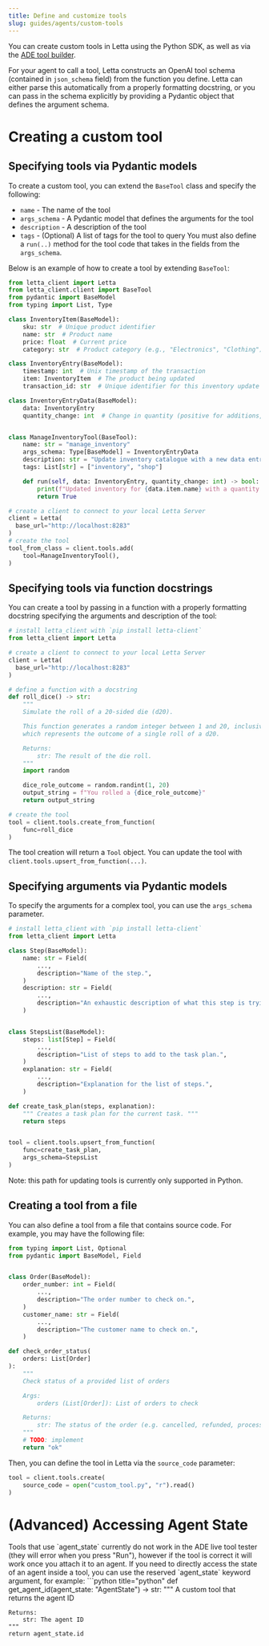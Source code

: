 ```yaml
---
title: Define and customize tools
slug: guides/agents/custom-tools
---
```


You can create custom tools in Letta using the Python SDK, as well as via the [ADE tool builder](/guides/ade/usage#tools).

For your agent to call a tool, Letta constructs an OpenAI tool schema (contained in `json_schema` field) from the function you define. Letta can either parse this automatically from a properly formatting docstring, or you can pass in the schema explicitly by providing a Pydantic object that defines the argument schema. 

# Creating a custom tool 
 
## Specifying tools via Pydantic models
To create a custom tool, you can extend the `BaseTool` class and specify the following: 
* `name` - The name of the tool 
* `args_schema` - A Pydantic model that defines the arguments for the tool
* `description` - A description of the tool
* `tags` - (Optional) A list of tags for the tool to query 
You must also define a `run(..)` method for the tool code that takes in the fields from the `args_schema`. 

Below is an example of how to create a tool by extending `BaseTool`: 
```python title="python" maxLines=50
from letta_client import Letta
from letta_client.client import BaseTool
from pydantic import BaseModel 
from typing import List, Type

class InventoryItem(BaseModel):
    sku: str  # Unique product identifier
    name: str  # Product name
    price: float  # Current price
    category: str  # Product category (e.g., "Electronics", "Clothing")

class InventoryEntry(BaseModel):
    timestamp: int  # Unix timestamp of the transaction
    item: InventoryItem  # The product being updated
    transaction_id: str  # Unique identifier for this inventory update

class InventoryEntryData(BaseModel):
    data: InventoryEntry
    quantity_change: int  # Change in quantity (positive for additions, negative for removals)


class ManageInventoryTool(BaseTool):
    name: str = "manage_inventory"
    args_schema: Type[BaseModel] = InventoryEntryData
    description: str = "Update inventory catalogue with a new data entry"
    tags: List[str] = ["inventory", "shop"]

    def run(self, data: InventoryEntry, quantity_change: int) -> bool:
        print(f"Updated inventory for {data.item.name} with a quantity change of {quantity_change}")
        return True

# create a client to connect to your local Letta Server
client = Letta(
  base_url="http://localhost:8283"
)
# create the tool 
tool_from_class = client.tools.add(
    tool=ManageInventoryTool(),
)
```

## Specifying tools via function docstrings
You can create a tool by passing in a function with a properly formatting docstring specifying the arguments and description of the tool: 
```python title="python" maxLines=50
# install letta_client with `pip install letta-client`
from letta_client import Letta

# create a client to connect to your local Letta Server
client = Letta(
  base_url="http://localhost:8283"
)

# define a function with a docstring
def roll_dice() -> str:
    """
    Simulate the roll of a 20-sided die (d20).

    This function generates a random integer between 1 and 20, inclusive,
    which represents the outcome of a single roll of a d20.

    Returns:
        str: The result of the die roll.
    """
    import random

    dice_role_outcome = random.randint(1, 20)
    output_string = f"You rolled a {dice_role_outcome}"
    return output_string

# create the tool
tool = client.tools.create_from_function(
    func=roll_dice
)
```
The tool creation will return a `Tool` object. You can update the tool with `client.tools.upsert_from_function(...)`. 


## Specifying arguments via Pydantic models
To specify the arguments for a complex tool, you can use the `args_schema` parameter.

```python title="python" maxLines=50
# install letta_client with `pip install letta-client`
from letta_client import Letta

class Step(BaseModel):
    name: str = Field(
        ...,
        description="Name of the step.",
    )
    description: str = Field(
        ...,
        description="An exhaustic description of what this step is trying to achieve and accomplish.",
    )


class StepsList(BaseModel):
    steps: list[Step] = Field(
        ...,
        description="List of steps to add to the task plan.",
    )
    explanation: str = Field(
        ...,
        description="Explanation for the list of steps.",
    )

def create_task_plan(steps, explanation):
    """ Creates a task plan for the current task. """
    return steps


tool = client.tools.upsert_from_function(
    func=create_task_plan,
    args_schema=StepsList
)
```
Note: this path for updating tools is currently only supported in Python. 

## Creating a tool from a file
You can also define a tool from a file that contains source code. For example, you may have the following file: 
```python title="custom_tool.py"
from typing import List, Optional
from pydantic import BaseModel, Field


class Order(BaseModel):
    order_number: int = Field(
        ...,
        description="The order number to check on.",
    )
    customer_name: str = Field(
        ...,
        description="The customer name to check on.",
    )

def check_order_status(
    orders: List[Order]
):
    """
    Check status of a provided list of orders

    Args:
        orders (List[Order]): List of orders to check

    Returns:
        str: The status of the order (e.g. cancelled, refunded, processed, processing, shipping).
    """
    # TODO: implement
    return "ok"

``` 
Then, you can define the tool in Letta via the `source_code` parameter:
```python title="python" maxLines=50
tool = client.tools.create(
    source_code = open("custom_tool.py", "r").read()
)
```

# (Advanced) Accessing Agent State
<Warning>
Tools that use `agent_state` currently do not work in the ADE live tool tester (they will error when you press "Run"), however if the tool is correct it will work once you attach it to an agent.
</Warning>
If you need to directly access the state of an agent inside a tool, you can use the reserved `agent_state` keyword argument, for example:
```python title="python"
def get_agent_id(agent_state: "AgentState") -> str:
    """
    A custom tool that returns the agent ID

    Returns:
        str: The agent ID
    """
    return agent_state.id
```
